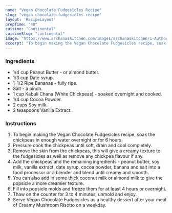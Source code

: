 ---
name: "Vegan Chocolate Fudgesicles Recipe"
slug: "vegan-chocolate-fudgesicles-recipe"
layout: 'RecipeLayout'
prepTime: "40"
cuisine: "Continental"
cuisineSlug: "continental"
image: "https://www.archanaskitchen.com/images/archanaskitchen/1-Author/gauravi/Vegan_Chocolate_Fudgesicles_.jpg"
excerpt: "To begin making the Vegan Chocolate Fudgesicles recipe, soak the chickpeas in enough water overnight or for 6 hours"
---

### Ingredients

- 1/4 cup Peanut Butter - or almond butter.
- 1/3 cup Date syrup.
- 1-1/2 Ripe Bananas - fully ripe.
- Salt - a pinch.
- 1 cup Kabuli Chana (White Chickpeas) - soaked overnight and cooked.
- 1/4 cup Cocoa Powder.
- 2 cups Soy milk.
- 2 teaspoons Vanilla Extract.

### Instructions

1. To begin making the Vegan Chocolate Fudgesicles recipe, soak the chickpeas in enough water overnight or for 6 hours.
1. Pressure cook the chickpeas until soft, drain and cool completely.
1. Remove the skin from the chickpeas, this will give a creamy texture to the fudgesicles as well as remove any chickpea flavour if any.
1. Add the chickpeas and the remaining ingredients - peanut butter, soy milk, vanilla extract, date syrup, cocoa powder, banana and salt into a food processor or a blender and blend until creamy and smooth.
1. You can also add in some thick coconut milk or almond milk to give the popsicle a more creamier texture.
1. Fill into popsicle molds and freeze them for at least 4 hours or overnight.
1. Thaw on the counter for 3 to 4 minutes, unmold and enjoy.
1. Serve Vegan Chocolate Fudgesicles as a healthy dessert after your meal of Creamy Mushroom Risotto on a weekday.
